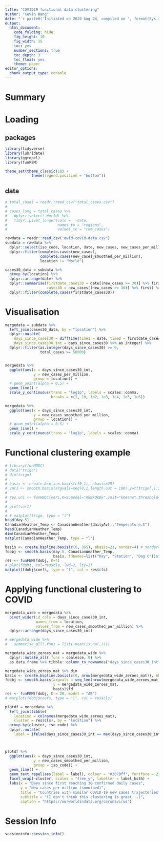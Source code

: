 ```yaml
---
title: "COVID19 functional data clustering"
author: "Kevin Wang"
date: "`r paste0('Initiated on 2020 Aug 24, compiled on ', format(Sys.time(), '%Y %b %d'))`"
output:
  html_document:
    code_folding: hide
    fig_height: 10
    fig_width: 15
    toc: yes
    number_sections: true
    toc_depth: 3
    toc_float: yes
    theme: paper
editor_options: 
  chunk_output_type: console
---
```


# Summary

# Loading 

## packages
```r
library(tidyverse)
library(lubridate)
library(ggrepel)
library(funFEM)

theme_set(theme_classic(18) +
            theme(legend.position = "bottom"))
```

## data

```r
# total_cases = readr::read_csv("total_cases.csv")
# 
# cases_long = total_cases %>% 
#   dplyr::select(-World) %>% 
#   tidyr::pivot_longer(cols =  -date, 
#                       names_to = "regions", 
#                       values_to = "cum_cases")
```

```r
rawdata = readr::read_csv("owid-covid-data.csv")
subdata = rawdata %>% 
  dplyr::select(iso_code, location, date, new_cases, new_cases_per_million, new_cases_smoothed_per_million, total_cases) %>% 
  dplyr::filter(complete.cases(new_cases), 
                complete.cases(new_cases_smoothed_per_million),
                location != "World")

cases30_data = subdata %>% 
  group_by(location) %>% 
  dplyr::arrange(date) %>% 
  dplyr::summarise(firstdate_cases30 = date[(new_cases >= 30)] %>% first,
                   cases30 = new_cases[(new_cases >= 30)] %>% first) %>% 
  dplyr::filter(complete.cases(firstdate_cases30))
```

# Visualisation 
```r
mergedata = subdata %>% 
  left_join(cases30_data, by = "location") %>% 
  dplyr::mutate(
    days_since_cases30 = difftime(time1 = date, time2 = firstdate_cases30, units = "days"),
    days_since_cases30_int = days_since_cases30 %>% as.integer) %>% 
  dplyr::filter(as.integer(days_since_cases30) >= 0, 
                total_cases >= 50000)


mergedata %>% 
  ggplot(aes(x = days_since_cases30_int, 
             y = new_cases_per_million, 
             group = location)) +
  # geom_point(alpha = 0.5) +
  geom_line() +
  scale_y_continuous(trans = "log1p", labels = scales::comma, 
                     breaks = c(1, 10, 1e2, 1e3, 1e4, 1e5, 1e6))

mergedata %>% 
  ggplot(aes(x = days_since_cases30_int, 
             y = new_cases_smoothed_per_million, 
             group = location)) +
  # geom_point(alpha = 0.5) +
  geom_line() +
  scale_y_continuous(trans = "log1p", labels = scales::comma)
```

# Functional clustering example
```r
# library(funHDDC)
# data("trigo")
# dim(trigo)
# 
# basis <- create.bspline.basis(c(0,1), nbasis=25)
# var1 <- smooth.basis(argvals=seq(0,1,length.out = 100),y=t(trigo[,1:100]),fdParobj=basis)$fd
# 
# res.uni <- funHDDC(var1,K=2,model="AkBkQkDk",init="kmeans",threshold=0.2)
# 
# plot(var1)
# 
# # matplot(trigo, type = "l")
head(day.5)
CanadianWeather_Temp <- CanadianWeather$dailyAv[,,"Temperature.C"]
head(CanadianWeather_Temp)
dim(CanadianWeather_Temp)
matplot(CanadianWeather_Temp, type = "l")

basis <- create.bspline.basis(c(0, 365), nbasis=21, norder=4) # norder=4 : cubic spline
fdobj <- smooth.basis(day.5, CanadianWeather_Temp, 
                      basis, fdnames=list("Day", "Station", "Deg C"))$fd
res <- funFEM(fdobj, K=4)
# plot(fdobj, col=res$cls, lwd=2, lty=1)
matplot(fdobj$coefs, type = "l", col = res$cls)
```

# Applying functional clustering to COVID
```r
mergedata_wide = mergedata %>% 
  pivot_wider(id_cols = days_since_cases30_int,
              names_from = location, 
              values_from = new_cases_smoothed_per_million) %>% 
  dplyr::arrange(days_since_cases30_int)

# mergedata_wide %>% 
#   summarise_all(.funs = list(~mean(is.na(.))))

mergedata_wide_zeroes_mat = mergedata_wide %>% 
  dplyr::mutate_all(.funs = coalesce, 0) %>% 
  as.data.frame %>% tibble::column_to_rownames("days_since_cases30_int") %>% as.matrix()

mergedata_wide_zeroes_mat %>% dim
basis <- create.bspline.basis(c(0, nrow(mergedata_wide_zeroes_mat)), nbasis = 80, norder = 4) # norder=4 : cubic spline
fdobj <- smooth.basis(argvals = seq_len(nrow(mergedata_wide_zeroes_mat)), 
                      y = mergedata_wide_zeroes_mat, 
                      basis)$fd
res <- funFEM(fdobj, K = 20, model = "AB")
# matplot(fdobj$coefs, type = "l", col = res$cls)


```


```r
plotdf = mergedata %>% 
  left_join(tibble(
    location = colnames(mergedata_wide_zeroes_mat), 
    cluster = res$cls), by = "location") %>% 
  group_by(cluster, iso_code) %>% 
  dplyr::mutate(
    label = ifelse(days_since_cases30_int == max(days_since_cases30_int), iso_code, NA))



plotdf %>% 
  ggplot(aes(x = days_since_cases30_int, 
             y = new_cases_smoothed_per_million, 
             group = iso_code)) +
  geom_line() +
  geom_text_repel(aes(label = label), colour = "#3079ff", fontface = 2) +
  facet_wrap(~cluster, scales = "free_y", labeller = label_both) +
  labs(x = "Days since first reaching 30 confirmed daily cases", 
       y = "New cases per million (smoothed)", 
       title = "Countries with similar COVID-19 new cases trajectories", 
       subtitle = "(I don't think this clustering is great...)",
       caption = "https://ourworldindata.org/coronavirus")
```


# Session Info
```r
sessioninfo::session_info()
```

